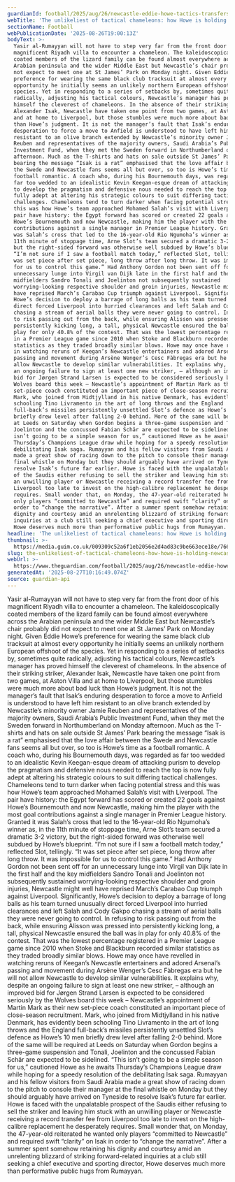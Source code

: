 ```yaml
---
guardianId: football/2025/aug/26/newcastle-eddie-howe-tactics-transfers-alexander-isak
webTitle: 'The unlikeliest of tactical chameleons: how Howe is holding Newcastle together'
sectionName: Football
webPublicationDate: '2025-08-26T19:00:13Z'
bodyText: >-
  Yasir al-Rumayyan will not have to step very far from the front door of his
  magnificent Riyadh villa to encounter a chameleon. The kaleidoscopically
  coated members of the lizard family can be found almost everywhere across the
  Arabian peninsula and the wider Middle East but Newcastle’s chair probably did
  not expect to meet one at St James’ Park on Monday night. Given Eddie Howe’s
  preference for wearing the same black club tracksuit at almost every
  opportunity he initially seems an unlikely northern European offshoot of the
  species. Yet in responding to a series of setbacks by, sometimes quite
  radically, adjusting his tactical colours, Newcastle’s manager has proved
  himself the cleverest of chameleons. In the absence of their striking striker,
  Alexander Isak, Newcastle have taken one point from two games, at Aston Villa
  and at home to Liverpool, but those stumbles were much more about bad luck
  than Howe’s judgment. It is not the manager’s fault that Isak’s enduring
  desperation to force a move to Anfield is understood to have left him
  resistant to an olive branch extended by Newcastle’s minority owner Jamie
  Reuben and representatives of the majority owners, Saudi Arabia’s Public
  Investment Fund, when they met the Sweden forward in Northumberland on Monday
  afternoon. Much as the T-shirts and hats on sale outside St James’ Park
  bearing the message “Isak is a rat” emphasised that the love affair between
  the Swede and Newcastle fans seems all but over, so too is Howe’s time as a
  football romantic. A coach who, during his Bournemouth days, was regarded as
  far too wedded to an idealistic Kevin Keegan-esque dream of attacking purism
  to develop the pragmatism and defensive nous needed to reach the top is now
  fully adept at altering his strategic colours to suit differing tactical
  challenges. Chameleons tend to turn darker when facing potential stress and
  this was how Howe’s team approached Mohamed Salah’s visit with Liverpool. The
  pair have history: the Egypt forward has scored or created 22 goals against
  Howe’s Bournemouth and now Newcastle, making him the player with the most goal
  contributions against a single manager in Premier League history. Granted it
  was Salah’s cross that led to the 16-year-old Rio Ngumoha’s winner as, in the
  11th minute of stoppage time, Arne Slot’s team secured a dramatic 3-2 victory,
  but the right-sided forward was otherwise well subdued by Howe’s blueprint.
  “I’m not sure if I saw a football match today,” reflected Slot, tellingly. “It
  was set piece after set piece, long throw after long throw. It was impossible
  for us to control this game.” Had Anthony Gordon not been sent off for an
  unnecessary lunge into Virgil van Dijk late in the first half and the key
  midfielders Sandro Tonali and Joelinton not subsequently sustained
  worrying-looking respective shoulder and groin injuries, Newcastle might well
  have reprised March’s Carabao Cup triumph against Liverpool. Significantly,
  Howe’s decision to deploy a barrage of long balls as his team turned unusually
  direct forced Liverpool into hurried clearances and left Salah and Cody Gakpo
  chasing a stream of aerial balls they were never going to control. In refusing
  to risk passing out from the back, while ensuring Alisson was pressed into
  persistently kicking long, a tall, physical Newcastle ensured the ball was in
  play for only 40.8% of the contest. That was the lowest percentage registered
  in a Premier League game since 2010 when Stoke and Blackburn recorded similar
  statistics as they traded broadly similar blows. Howe may once have revelled
  in watching reruns of Keegan’s Newcastle entertainers and adored Arsenal’s
  passing and movement during Arsène Wenger’s Cesc Fàbregas era but he will not
  allow Newcastle to develop similar vulnerabilities. It explains why, despite
  an ongoing failure to sign at least one new striker, – although an improved
  bid for Jørgen Strand Larsen is expected to be considered seriously by the
  Wolves board this week – Newcastle’s appointment of Martin Mark as their new
  set-piece coach constituted an important piece of close-season recruitment.
  Mark, who joined from Midtjylland in his native Denmark, has evidently been
  schooling Tino Livramento in the art of long throws and the England
  full-back’s missiles persistently unsettled Slot’s defence as Howe’s 10 men
  briefly drew level after falling 2-0 behind. More of the same will be required
  at Leeds on Saturday when Gordon begins a three-game suspension and Tonali,
  Joelinton and the concussed Fabian Schär are expected to be sidelined. “This
  isn’t going to be a simple season for us,” cautioned Howe as he awaits
  Thursday’s Champions League draw while hoping for a speedy resolution of the
  debilitating Isak saga. Rumayyan and his fellow visitors from Saudi Arabia
  made a great show of racing down to the pitch to console their manager at the
  final whistle on Monday but they should arguably have arrived on Tyneside to
  resolve Isak’s future far earlier. Howe is faced with the unpalatable prospect
  of the Saudis either refusing to sell the striker and leaving him stuck with
  an unwilling player or Newcastle receiving a record transfer fee from
  Liverpool too late to invest on the high-calibre replacement he desperately
  requires. Small wonder that, on Monday, the 47-year-old reiterated he wanted
  only players “committed to Newcastle” and required swift “clarity” on Isak in
  order to “change the narrative”. After a summer spent somehow retaining his
  dignity and courtesy amid an unrelenting blizzard of striking forward-related
  inquiries at a club still seeking a chief executive and sporting director,
  Howe deserves much more than performative public hugs from Rumayyan.
headline: 'The unlikeliest of tactical chameleons: how Howe is holding Newcastle together'
thumbnail: >-
  https://media.guim.co.uk/009309c52a6f1eb2056e2d4ad83c9be663ece18e/766_0_6107_4886/500.jpg
slug: the-unlikeliest-of-tactical-chameleons-how-howe-is-holding-newcastle-together
webUrl: >-
  https://www.theguardian.com/football/2025/aug/26/newcastle-eddie-howe-tactics-transfers-alexander-isak
generatedAt: '2025-08-27T10:16:49.074Z'
source: guardian-api
---
```

Yasir al-Rumayyan will not have to step very far from the front door of his magnificent Riyadh villa to encounter a chameleon. The kaleidoscopically coated members of the lizard family can be found almost everywhere across the Arabian peninsula and the wider Middle East but Newcastle’s chair probably did not expect to meet one at St James’ Park on Monday night. Given Eddie Howe’s preference for wearing the same black club tracksuit at almost every opportunity he initially seems an unlikely northern European offshoot of the species. Yet in responding to a series of setbacks by, sometimes quite radically, adjusting his tactical colours, Newcastle’s manager has proved himself the cleverest of chameleons. In the absence of their striking striker, Alexander Isak, Newcastle have taken one point from two games, at Aston Villa and at home to Liverpool, but those stumbles were much more about bad luck than Howe’s judgment. It is not the manager’s fault that Isak’s enduring desperation to force a move to Anfield is understood to have left him resistant to an olive branch extended by Newcastle’s minority owner Jamie Reuben and representatives of the majority owners, Saudi Arabia’s Public Investment Fund, when they met the Sweden forward in Northumberland on Monday afternoon. Much as the T-shirts and hats on sale outside St James’ Park bearing the message “Isak is a rat” emphasised that the love affair between the Swede and Newcastle fans seems all but over, so too is Howe’s time as a football romantic. A coach who, during his Bournemouth days, was regarded as far too wedded to an idealistic Kevin Keegan-esque dream of attacking purism to develop the pragmatism and defensive nous needed to reach the top is now fully adept at altering his strategic colours to suit differing tactical challenges. Chameleons tend to turn darker when facing potential stress and this was how Howe’s team approached Mohamed Salah’s visit with Liverpool. The pair have history: the Egypt forward has scored or created 22 goals against Howe’s Bournemouth and now Newcastle, making him the player with the most goal contributions against a single manager in Premier League history. Granted it was Salah’s cross that led to the 16-year-old Rio Ngumoha’s winner as, in the 11th minute of stoppage time, Arne Slot’s team secured a dramatic 3-2 victory, but the right-sided forward was otherwise well subdued by Howe’s blueprint. “I’m not sure if I saw a football match today,” reflected Slot, tellingly. “It was set piece after set piece, long throw after long throw. It was impossible for us to control this game.” Had Anthony Gordon not been sent off for an unnecessary lunge into Virgil van Dijk late in the first half and the key midfielders Sandro Tonali and Joelinton not subsequently sustained worrying-looking respective shoulder and groin injuries, Newcastle might well have reprised March’s Carabao Cup triumph against Liverpool. Significantly, Howe’s decision to deploy a barrage of long balls as his team turned unusually direct forced Liverpool into hurried clearances and left Salah and Cody Gakpo chasing a stream of aerial balls they were never going to control. In refusing to risk passing out from the back, while ensuring Alisson was pressed into persistently kicking long, a tall, physical Newcastle ensured the ball was in play for only 40.8% of the contest. That was the lowest percentage registered in a Premier League game since 2010 when Stoke and Blackburn recorded similar statistics as they traded broadly similar blows. Howe may once have revelled in watching reruns of Keegan’s Newcastle entertainers and adored Arsenal’s passing and movement during Arsène Wenger’s Cesc Fàbregas era but he will not allow Newcastle to develop similar vulnerabilities. It explains why, despite an ongoing failure to sign at least one new striker, – although an improved bid for Jørgen Strand Larsen is expected to be considered seriously by the Wolves board this week – Newcastle’s appointment of Martin Mark as their new set-piece coach constituted an important piece of close-season recruitment. Mark, who joined from Midtjylland in his native Denmark, has evidently been schooling Tino Livramento in the art of long throws and the England full-back’s missiles persistently unsettled Slot’s defence as Howe’s 10 men briefly drew level after falling 2-0 behind. More of the same will be required at Leeds on Saturday when Gordon begins a three-game suspension and Tonali, Joelinton and the concussed Fabian Schär are expected to be sidelined. “This isn’t going to be a simple season for us,” cautioned Howe as he awaits Thursday’s Champions League draw while hoping for a speedy resolution of the debilitating Isak saga. Rumayyan and his fellow visitors from Saudi Arabia made a great show of racing down to the pitch to console their manager at the final whistle on Monday but they should arguably have arrived on Tyneside to resolve Isak’s future far earlier. Howe is faced with the unpalatable prospect of the Saudis either refusing to sell the striker and leaving him stuck with an unwilling player or Newcastle receiving a record transfer fee from Liverpool too late to invest on the high-calibre replacement he desperately requires. Small wonder that, on Monday, the 47-year-old reiterated he wanted only players “committed to Newcastle” and required swift “clarity” on Isak in order to “change the narrative”. After a summer spent somehow retaining his dignity and courtesy amid an unrelenting blizzard of striking forward-related inquiries at a club still seeking a chief executive and sporting director, Howe deserves much more than performative public hugs from Rumayyan.
